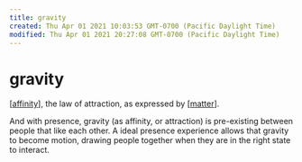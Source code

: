 ```yaml
---
title: gravity
created: Thu Apr 01 2021 10:03:53 GMT-0700 (Pacific Daylight Time)
modified: Thu Apr 01 2021 20:27:08 GMT-0700 (Pacific Daylight Time)
---
```


# gravity

[[affinity]], the law of attraction, as expressed by [[matter]].

And with presence, gravity (as affinity, or attraction) is pre-existing between people that like each other. A ideal presence experience allows that gravity to become motion, drawing people together when they are in the right state to interact.

[//begin]: # 'Autogenerated link references for markdown compatibility'
[affinity]: affinity 'Affinity'
[matter]: matter 'Matter'
[//end]: # 'Autogenerated link references'
